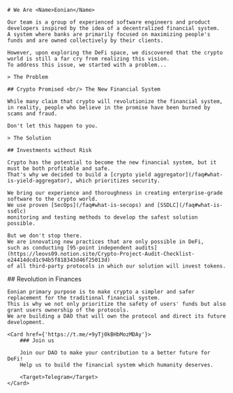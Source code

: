 <WhoWeAre>

    # We Are <Name>Eonian</Name>

    Our team is a group of experienced software engineers and product developers inspired by the idea of a decentralized financial system.
    A system where banks are primarily focused on maximizing people's funds and are owned collectively by their clients.

    However, upon exploring the DeFi space, we discovered that the crypto world is still a far cry from realizing this vision. 
    To address this issue, we started with a problem...

</WhoWeAre>

<Problem>

    > The Problem

    ## Crypto Promised <br/> The New Financial System

    While many claim that crypto will revolutionize the financial system,
    in reality, people who believe in the promise have been burned by scams and fraud.

    Don't let this happen to you.

</Problem>

<Solution>

    > The Solution

    ## Investments without Risk

    Crypto has the potential to become the new financial system, but it must be both profitable and safe. 
    That's why we decided to build a [crypto yield aggregator](/faq#what-is-yield-aggregator), which prioritizes security.

    We bring our experience and thoroughness in creating enterprise-grade software to the crypto world. 
    We use proven [SecOps](/faq#what-is-secops) and [SSDLC](/faq#what-is-ssdlc)
    monitoring and testing methods to develop the safest solution possible. 

    But we don't stop there. 
    We are innovating new practices that are only possible in DeFi, 
    such as conducting [95-point independent audits](https://leovs09.notion.site/Crypto-Project-Audit-Checklist-e24414dcd1c94b5f818343d46f25013d) 
    of all third-party protocols in which our solution will invest tokens. 

</Solution>

<Revolution>
    ## Revolution in Finances

    Eonian primary purpose is to make crypto a simpler and safer replacement for the traditional financial system. 
    This is why we not only prioritize the safety of users' funds but also grant users ownership of the protocols. 
    We are building a DAO that will own the protocol and direct its future development.

    <Card href={'https://t.me/+9yTj0kBHbMozMDAy'}>
        ### Join us

        Join our DAO to make your contribution to a better future for DeFi! 
        Help us to build the financial system which humanity deserves.

        <Target>Telegram</Target>        
    </Card>

</Revolution>